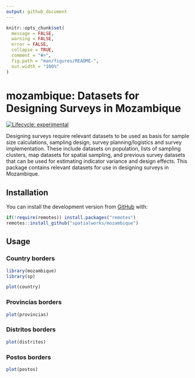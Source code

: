 ```yaml
---
output: github_document
---
```


<!-- README.md is generated from README.Rmd. Please edit that file -->

```r
knitr::opts_chunk$set(
  message = FALSE,
  warning = FALSE,
  error = FALSE,
  collapse = TRUE,
  comment = "#>",
  fig.path = "man/figures/README-",
  out.width = "100%"
)
```

# mozambique: Datasets for Designing Surveys in Mozambique

<!-- badges: start -->
[![Lifecycle: experimental](https://img.shields.io/badge/lifecycle-experimental-orange.svg)](https://www.tidyverse.org/lifecycle/#experimental)
<!-- badges: end -->

Designing surveys require relevant datasets to be used as basis for sample size calculations, sampling design, survey planning/logistics and survey implementation. These include datasets on population, lists of sampling clusters, map datasets for spatial sampling, and previous survey datasets that can be used for estimating indicator variance and design effects. This package contains relevant datasets for use in designing surveys in Mozambique.

## Installation

You can install the development version from [GitHub](https://github.com/spatialworks/mozambique) with:

```r
if(!require(remotes)) install.packages("remotes")
remotes::install_github("spatialworks/mozambique")
```

## Usage

### Country borders

```r
library(mozambique)
library(sp)

plot(country)
```

### Provincias borders

```r
plot(provincias)
```

### Distritos borders

```r
plot(distritos)
```

### Postos borders

```r
plot(postos)
```


